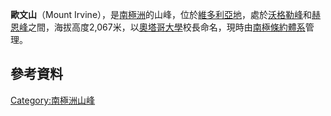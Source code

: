 {{coord|77|38|S|162|16|E|display=title}}

'''歐文山'''（Mount Irvine），是[[南極洲|南極洲]]的山峰，位於[[維多利亞地|維多利亞地]]，處於[[沃格勒峰|沃格勒峰]]和[[赫恩峰|赫恩峰]]之間，海拔高度2,067米，以[[奧塔哥大學|奧塔哥大學]]校長命名，現時由[[南極條約體系|南極條約體系]]管理。

==參考資料==
{{usgs-gazetteer}}

{{DEFAULTSORT:Mount Irvine}}
[[Category:南極洲山峰|Category:南極洲山峰]]


{{McMurdoDryValleys-geo-stub}}
